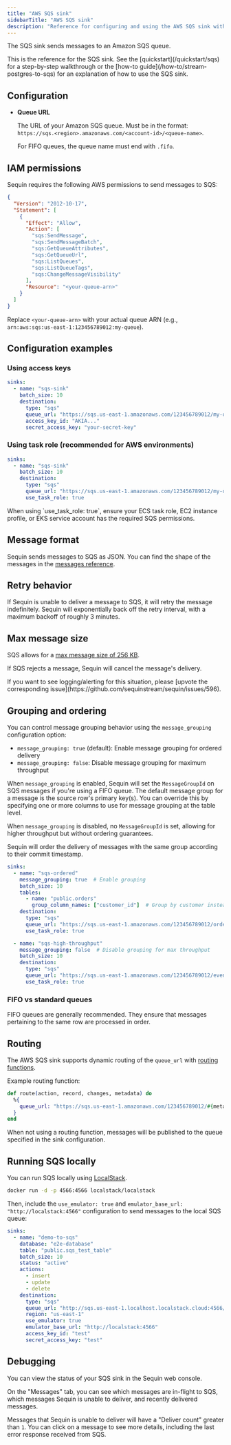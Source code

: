 ```yaml
---
title: "AWS SQS sink"
sidebarTitle: "AWS SQS sink"
description: "Reference for configuring and using the AWS SQS sink with Sequin."
---
```


The SQS sink sends messages to an Amazon SQS queue.

<Tip>
  This is the reference for the SQS sink. See the [quickstart](/quickstart/sqs) for a step-by-step walkthrough or the [how-to guide](/how-to/stream-postgres-to-sqs) for an explanation of how to use the SQS sink.
</Tip>

## Configuration

- **Queue URL**

    The URL of your Amazon SQS queue. Must be in the format: `https://sqs.<region>.amazonaws.com/<account-id>/<queue-name>`.

    For FIFO queues, the queue name must end with `.fifo`.

<Snippet file="aws-access-key-config.mdx" />

## IAM permissions

Sequin requires the following AWS permissions to send messages to SQS:

  ```json
  {
    "Version": "2012-10-17",
    "Statement": [
      {
        "Effect": "Allow",
        "Action": [
          "sqs:SendMessage",
          "sqs:SendMessageBatch",
          "sqs:GetQueueAttributes",
          "sqs:GetQueueUrl",
          "sqs:ListQueues",
          "sqs:ListQueueTags",
          "sqs:ChangeMessageVisibility"
        ],
        "Resource": "<your-queue-arn>"
      }
    ]
  }
  ```

Replace `<your-queue-arn>` with your actual queue ARN (e.g., `arn:aws:sqs:us-east-1:123456789012:my-queue`).

<Snippet file="aws-iam-settings.mdx" />

## Configuration examples

### Using access keys

```yaml
sinks:
  - name: "sqs-sink"
    batch_size: 10
    destination:
      type: "sqs"
      queue_url: "https://sqs.us-east-1.amazonaws.com/123456789012/my-queue"
      access_key_id: "AKIA..."
      secret_access_key: "your-secret-key"
```

### Using task role (recommended for AWS environments)

```yaml
sinks:
  - name: "sqs-sink"
    batch_size: 10
    destination:
      type: "sqs"
      queue_url: "https://sqs.us-east-1.amazonaws.com/123456789012/my-queue"
      use_task_role: true
```

<Note>
When using `use_task_role: true`, ensure your ECS task role, EC2 instance profile, or EKS service account has the required SQS permissions.
</Note>

## Message format

Sequin sends messages to SQS as JSON. You can find the shape of the messages in the [messages reference](/reference/messages).

## Retry behavior

If Sequin is unable to deliver a message to SQS, it will retry the message indefinitely. Sequin will exponentially back off the retry interval, with a maximum backoff of roughly 3 minutes.

## Max message size

SQS allows for a [max message size of 256 KB](https://docs.aws.amazon.com/AWSSimpleQueueService/latest/SQSDeveloperGuide/quotas-messages.html#:~:text=The%20minimum%20message%20size%20is,Extended%20Client%20Library%20for%20Python%20.).

If SQS rejects a message, Sequin will cancel the message's delivery.

<Info>
  If you want to see logging/alerting for this situation, please [upvote the corresponding issue](https://github.com/sequinstream/sequin/issues/596).
</Info>

## Grouping and ordering

You can control message grouping behavior using the `message_grouping` configuration option:

- `message_grouping: true` (default): Enable message grouping for ordered delivery
- `message_grouping: false`: Disable message grouping for maximum throughput

When `message_grouping` is enabled, Sequin will set the `MessageGroupId` on SQS messages if you're using a FIFO queue. The default message group for a message is the source row's primary key(s). You can override this by specifying one or more columns to use for message grouping at the table level.

When `message_grouping` is disabled, no `MessageGroupId` is set, allowing for higher throughput but without ordering guarantees.

Sequin will order the delivery of messages with the same group according to their commit timestamp.

```yaml
sinks:
  - name: "sqs-ordered"
    message_grouping: true  # Enable grouping
    batch_size: 10
    tables:
      - name: "public.orders"
        group_column_names: ["customer_id"]  # Group by customer instead of PK
    destination:
      type: "sqs"
      queue_url: "https://sqs.us-east-1.amazonaws.com/123456789012/orders.fifo"
      use_task_role: true

  - name: "sqs-high-throughput"
    message_grouping: false  # Disable grouping for max throughput
    batch_size: 10
    destination:
      type: "sqs"
      queue_url: "https://sqs.us-east-1.amazonaws.com/123456789012/events"
      use_task_role: true
```

### FIFO vs standard queues

FIFO queues are generally recommended. They ensure that messages pertaining to the same row are processed in order.

## Routing

The AWS SQS sink supports dynamic routing of the `queue_url` with [routing functions](/reference/routing).

Example routing function:

```elixir
def route(action, record, changes, metadata) do
  %{
    queue_url: "https://sqs.us-east-1.amazonaws.com/123456789012/#{metadata.table_name}"
  }
end
```

When not using a routing function, messages will be published to the queue specified in the sink configuration.

## Running SQS locally

You can run SQS locally using [LocalStack](https://localstack.cloud/).

```bash
docker run -d -p 4566:4566 localstack/localstack
```

Then, include the `use_emulator: true` and `emulator_base_url: "http://localstack:4566"` configuration to send messages to the local SQS queue:

```yaml
sinks:
  - name: "demo-to-sqs"
    database: "e2e-database"
    table: "public.sqs_test_table"
    batch_size: 10
    status: "active"
    actions:
      - insert
      - update
      - delete
    destination:
      type: "sqs"
      queue_url: "http://sqs.us-east-1.localhost.localstack.cloud:4566/000000000000/demo-queue"
      region: "us-east-1"
      use_emulator: true
      emulator_base_url: "http://localstack:4566"
      access_key_id: "test"
      secret_access_key: "test"
```

## Debugging

You can view the status of your SQS sink in the Sequin web console.

On the "Messages" tab, you can see which messages are in-flight to SQS, which messages Sequin is unable to deliver, and recently delivered messages.

Messages that Sequin is unable to deliver will have a "Deliver count" greater than `1`. You can click on a message to see more details, including the last error response received from SQS.
